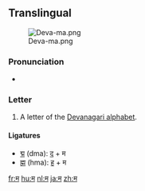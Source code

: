 {{also|स|भ|ম}}
==Translingual==
[[File:Deva-ma.png|thumb]]

===Pronunciation===
* {{IPA|/mə/|lang=mul}}

===Letter===
{{mul-deva|ma}}

# A letter of the [[Devanagari alphabet]].

====Ligatures====
{{rfc-header|Ligatures|lang=mul}}
* [[द्म]] (dma): [[द]] + म
* [[ह्म]] (hma): [[ह]] + म

[[fr:म]]
[[hu:म]]
[[nl:म]]
[[ja:म]]
[[zh:म]]